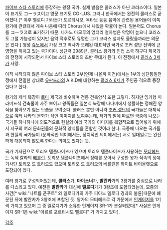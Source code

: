 [[파이브 스타 스토리]]에 등장하는 왕정 국가.
실제 발음은 콜러스가 아닌 코러스이다. 일본어 표기도 コーラス이고 영문 표기도 CO-LUS. 그러나 한국에서는 완전히 콜러스로 굳어졌다.[* 이후 멜로디 가라든가 포르티시모, 옥타브 등등 음악에 관련된 용어들이 이쪽 왕가에 관련돼서 계속 나옴에 따라 Chorus에서 나왔을 확률이 높다. 일본어도 Chorus를 コーラス로 표기하기 때문. 나가노 마모루의 엉터리 철자법은 악명이 높으니 코러스도 그럴 가능성이 있지만 음악 덕후로도 유명한 그가 코러스 철자도 몰랐을까라는 의문은 있다.] 
행성 [[조커 성단#S-4.1|쥬노]]에서 가장 크고 역사가 오래된 대표적인 국가로 조커 성단 전역에 큰 영향을 끼치고 있는 국가이다. 성단력 2989년, 콜러스 왕가와 인접 소국 하구다 제국과의 전쟁이 시작되면서 파이브 스타 스토리의 초반 무대가 된다. 이 전쟁에서 [[콜러스 3세]]가 사망.

아직 시작되지 않은 파이브 스타 스토리 2부(언제 나올까 이건)에서는 1부의 성단통일전쟁에서 전멸한 상태로 [[유판드라]]의 A.K.D에 대항하는 [[콜러스 6세]]가 주인공 격으로 등장한다고 한다.

왕가의 제식 복장이 [[로마]] 제국과 비슷하며 전통 건축양식 또한 그렇다. 하지만 잉카형 피라미드식 건축물이 자주 보이고 왕족들은 일본식 복장에 다다미에서 생활하는 정해진 양식을 찾아보기 힘든 모습을 보여준다. 콜러스 뿐만 아니라 [[조커 성단]]의 국가들은 대체적으로 여러 나라의 문화가 섞인 이미지를 보여주는데, 작가의 말에 따르면 극중에 나오는 국가들 하나하나에 의도적으로 현실의 여러 국가의 이미지를 복합적으로 집어넣기 위해서 지구의 여러 문화권들의 문화적 양식들을 혼합한 것이라 한다. 극중에 나오는 국가들과 현실의 국가들이 (문화적인 의미에서든, 정치적인 의미에서든) 서로 일대일로는 완전하게 대응되지 않도록 한다는 의미도 있다는 듯.

국가 기사단으로 토리오 템플나이츠가 있으며 토리오 템플나이츠가 사용하는 [[모터헤드]]는 녹색 칼라의 [[베를린]]. 토리오 템플나이츠에서 정예를 모아서 구성한 왕가 직속의 정예기사단 토리오 드 토리오도 있으며 토리오 드 토리오의 베를린은 화이트 바이올렛으로 도장되어 있다.

여러 왕가로 구성되어있는데, '''콜러스'''가, '''마이스너'''가, '''발란카'''가의 3왕가를 중심으로 나라를 다스리고 있다.
예전은 '''발란카'''가 대신에 '''멜로디'''가가 3왕조에 포함되었는데, 모종의 사건[* wiki:"나트륨 푼푸트" 와 멜로디가의 가주 피아노 멜로디 경과의 불륜]때문에 폐문된 뒤에 발란카가 3왕조에 포함된 듯.
왕가의 모터헤드로 각 가문에서 [[인게이지]]를 1기씩 가지고 있으며 그 중 멜로디가가 소유한 인게이지 SR-1가 분실되었다[* 사실은 인게이지 SR-1은 wiki:"아르르 포르티시모 멜로디" 가 가지고 있다].

[[각주]]

